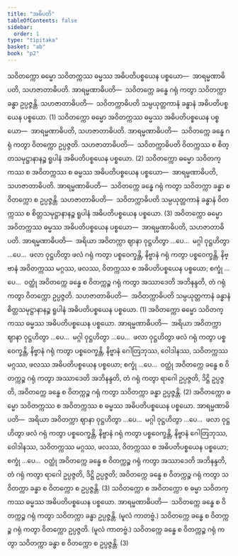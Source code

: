 ```yaml
---
title: "အဓိပတိ"
tableOfContents: false
sidebar:
  order: 1
type: "tipitaka"
basket: "ab"
book: "p2"
---
```



<DynamicBreadcrumb />

<Division number="120" book="p2" e="ch" v="38" p="414">

<Paragraph number="4331" book="p2">
သဝိတက္ကော ဓမ္မော သဝိတက္ကဿ ဓမ္မဿ အဓိပတိပစ္စယေန ပစ္စယော—  အာရမ္မဏာဓိပတိ, သဟဇာတာဓိပတိ. <Emphasis>အာရမ္မဏာဓိပတိ</Emphasis>—  သဝိတက္ကေ ခန္ဓေ ဂရုံ ကတွာ သဝိတက္ကာ ခန္ဓာ ဥပ္ပဇ္ဇန္တိ. <Emphasis>သဟဇာတာဓိပတိ</Emphasis>—  သဝိတက္ကာဓိပတိ သမ္ပယုတ္တကာနံ ခန္ဓာနံ အဓိပတိပစ္စယေန ပစ္စယော. (1)
</Paragraph>

<Paragraph number="4332" book="p2">
သဝိတက္ကော ဓမ္မော အဝိတက္ကဿ ဓမ္မဿ အဓိပတိပစ္စယေန ပစ္စယော—  အာရမ္မဏာဓိပတိ, သဟဇာတာဓိပတိ. <Emphasis>အာရမ္မဏာဓိပတိ</Emphasis>—  သဝိတက္ကေ ခန္ဓေ ဂရုံ ကတွာ ဝိတက္ကော ဥပ္ပဇ္ဇတိ. <Emphasis>သဟဇာတာဓိပတိ</Emphasis>—  သဝိတက္ကာဓိပတိ ဝိတက္ကဿ စ စိတ္တသမုဋ္ဌာနာနဉ္စ ရူပါနံ အဓိပတိပစ္စယေန ပစ္စယော. (2)
</Paragraph>

<Paragraph number="4333" book="p2">
သဝိတက္ကော ဓမ္မော သဝိတက္ကဿ စ အဝိတက္ကဿ စ ဓမ္မဿ အဓိပတိပစ္စယေန ပစ္စယော—  အာရမ္မဏာဓိပတိ, သဟဇာတာဓိပတိ. <Emphasis>အာရမ္မဏာဓိပတိ</Emphasis>—  သဝိတက္ကေ ခန္ဓေ ဂရုံ ကတွာ သဝိတက္ကာ ခန္ဓာ စ ဝိတက္ကော စ ဥပ္ပဇ္ဇန္တိ. <Emphasis>သဟဇာတာဓိပတိ</Emphasis>—  သဝိတက္ကာဓိပတိ သမ္ပယုတ္တကာနံ ခန္ဓာနံ ဝိတက္ကဿ စ စိတ္တသမုဋ္ဌာနာနဉ္စ ရူပါနံ အဓိပတိပစ္စယေန ပစ္စယော. (3)
</Paragraph>

</Division>
<Division number="121" book="p2" e="ch" v="38" p="414">

<Paragraph number="4334" book="p2">
အဝိတက္ကော ဓမ္မော အဝိတက္ကဿ ဓမ္မဿ အဓိပတိပစ္စယေန ပစ္စယော—  အာရမ္မဏာဓိပတိ, သဟဇာတာဓိပတိ. <Emphasis>အာရမ္မဏာဓိပတိ</Emphasis>—  အရိယာ အဝိတက္ကာ ဈာနာ ဝုဋ္ဌဟိတွာ …ပေ…  မဂ္ဂါ ဝုဋ္ဌဟိတွာ …ပေ…  ဖလာ ဝုဋ္ဌဟိတွာ ဖလံ ဂရုံ ကတွာ ပစ္စဝေက္ခန္တိ, နိဗ္ဗာနံ ဂရုံ ကတွာ ပစ္စဝေက္ခန္တိ, နိဗ္ဗာနံ အဝိတက္ကဿ မဂ္ဂဿ, ဖလဿ, ဝိတက္ကဿ စ အဓိပတိပစ္စယေန ပစ္စယော; စက္ခုံ …ပေ…  ဝတ္ထုံ အဝိတက္ကေ ခန္ဓေ စ ဝိတက္ကဉ္စ ဂရုံ ကတွာ အဿာဒေတိ အဘိနန္ဒတိ, တံ ဂရုံ ကတွာ ဝိတက္ကော ဥပ္ပဇ္ဇတိ. <Emphasis>သဟဇာတာဓိပတိ</Emphasis>—  အဝိတက္ကာဓိပတိ သမ္ပယုတ္တကာနံ ခန္ဓာနံ စိတ္တသမုဋ္ဌာနာနဉ္စ ရူပါနံ အဓိပတိပစ္စယေန ပစ္စယော. (1)
</Paragraph>

<Paragraph number="4335" book="p2">
အဝိတက္ကော ဓမ္မော သဝိတက္ကဿ ဓမ္မဿ အဓိပတိပစ္စယေန ပစ္စယော. <Emphasis>အာရမ္မဏာဓိပတိ</Emphasis>—  အရိယာ အဝိတက္ကာ ဈာနာ ဝုဋ္ဌဟိတွာ …ပေ…  မဂ္ဂါ ဝုဋ္ဌဟိတွာ …ပေ…  ဖလာ ဝုဋ္ဌဟိတွာ ဖလံ ဂရုံ ကတွာ ပစ္စဝေက္ခန္တိ, နိဗ္ဗာနံ ဂရုံ ကတွာ ပစ္စဝေက္ခန္တိ, နိဗ္ဗာနံ ဂေါတြဘုဿ, ဝေါဒါနဿ, သဝိတက္ကဿ မဂ္ဂဿ, ဖလဿ အဓိပတိပစ္စယေန ပစ္စယော; စက္ခုံ …ပေ…  ဝတ္ထုံ အဝိတက္ကေ ခန္ဓေ စ ဝိတက္ကဉ္စ ဂရုံ ကတွာ အဿာဒေတိ အဘိနန္ဒတိ, တံ ဂရုံ ကတွာ ရာဂေါ ဥပ္ပဇ္ဇတိ, ဒိဋ္ဌိ ဥပ္ပဇ္ဇတိ, အဝိတက္ကေ ခန္ဓေ စ ဝိတက္ကဉ္စ ဂရုံ ကတွာ သဝိတက္ကာ ခန္ဓာ ဥပ္ပဇ္ဇန္တိ. (2)
</Paragraph>

<Paragraph number="4336" book="p2">
အဝိတက္ကော ဓမ္မော သဝိတက္ကဿ စ အဝိတက္ကဿ စ ဓမ္မဿ အဓိပတိပစ္စယေန ပစ္စယော. <Emphasis>အာရမ္မဏာဓိပတိ</Emphasis>—  အရိယာ အဝိတက္ကာ ဈာနာ ဝုဋ္ဌဟိတွာ …ပေ…  မဂ္ဂါ ဝုဋ္ဌဟိတွာ …ပေ…  ဖလာ ဝုဋ္ဌဟိတွာ ဖလံ ဂရုံ ကတွာ ပစ္စဝေက္ခန္တိ, နိဗ္ဗာနံ ဂရုံ ကတွာ ပစ္စဝေက္ခန္တိ, နိဗ္ဗာနံ ဂေါတြဘုဿ, ဝေါဒါနဿ, သဝိတက္ကဿ မဂ္ဂဿ, ဖလဿ, ဝိတက္ကဿ စ အဓိပတိပစ္စယေန ပစ္စယော; စက္ခုံ …ပေ…  ဝတ္ထုံ အဝိတက္ကေ ခန္ဓေ စ ဝိတက္ကဉ္စ ဂရုံ ကတွာ အဿာဒေတိ အဘိနန္ဒတိ, တံ ဂရုံ ကတွာ ရာဂေါ ဥပ္ပဇ္ဇတိ, ဒိဋ္ဌိ ဥပ္ပဇ္ဇတိ; အဝိတက္ကေ ခန္ဓေ စ ဝိတက္ကဉ္စ ဂရုံ ကတွာ သဝိတက္ကာ ခန္ဓာ စ ဝိတက္ကော စ ဥပ္ပဇ္ဇန္တိ. (3)
</Paragraph>

<Paragraph number="4337" book="p2">
သဝိတက္ကော စ အဝိတက္ကော စ ဓမ္မာ သဝိတက္ကဿ ဓမ္မဿ အဓိပတိပစ္စယေန ပစ္စယော. <Emphasis>အာရမ္မဏာဓိပတိ</Emphasis>—  သဝိတက္ကေ ခန္ဓေ စ ဝိတက္ကဉ္စ ဂရုံ ကတွာ သဝိတက္ကာ ခန္ဓာ ဥပ္ပဇ္ဇန္တိ. (မူလံ ကာတဗ္ဗံ.) သဝိတက္ကေ ခန္ဓေ စ ဝိတက္ကဉ္စ ဂရုံ ကတွာ ဝိတက္ကော ဥပ္ပဇ္ဇတိ. (မူလံ ကာတဗ္ဗံ.) သဝိတက္ကေ ခန္ဓေ စ ဝိတက္ကဉ္စ ဂရုံ ကတွာ သဝိတက္ကာ ခန္ဓာ စ ဝိတက္ကော စ ဥပ္ပဇ္ဇန္တိ. (3)
</Paragraph>
</Division>